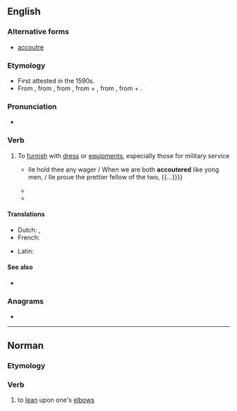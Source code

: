 ==English==

===Alternative forms===
* {{qualifier|Commonwealth}} [[accoutre]]

===Etymology===
* First attested in the 1590s.
* From {{bor|en|fr|accoutrer}}, from {{der|en|fro|acoustrer}}, from {{der|en|VL.|acconsūtūrāre||to equip with clothes}}, from {{der|en|la|ad|t=to}} + {{m|la|consūtūra|t=sewing, clothes}}, from {{der|en|la|cōnsuō||to sew together}}, from {{der|en|la|con-|t=together}} + {{m|la|suō|t=to sew}}.

===Pronunciation===
* {{a|US}} {{IPA|en|/əˈku tɚ/}}
{{rfap|en}}

===Verb===
{{en-verb}}

# {{lb|en|transitive}} To [[furnish]] with [[dress]] or [[equipment]]s, especially those for military service
#: {{syn|en|equip|attire|array|Thesaurus:clothe}}
#* {{RQ:Shakespeare Merchant of Venice|act=III|scene=iv|page=177|column=1|passage={{...}} Ile hold thee any wager / When we are both '''accoutered''' like yong men, / Ile proue the prettier fellow of the two, {{...}}}}
#* {{quote-book|en|year=Late 17th century|authorlink=John Dryden|first=John|last=Dryden|title=The Third Satire of Perseus|passage=For this, in rags '''accoutered''' are they seen.}}
#* {{quote-book|en|year=1807|authorlink=William Wordsworth|first=William|last=Wordsworth|title=The Solitary Reaper|passage='''Accoutered''' with his burden and his staff.}}

====Translations====
{{trans-top|to furnish with dress or equipments, especially those for military service; to equip; to attire; to array}}
{{trans-mid}}
{{trans-bottom}}

{{checktrans-top}}
* Dutch: {{t+|nl|voorzien}}, {{t+|nl|uitdossen}}
* French: {{t+|fr|accoutrer}}
{{trans-mid}}
* Latin: {{t|la|accustor}}
{{trans-bottom}}

====See also====
* {{l|en|accoutrement}}

===Anagrams===
* {{anagrams|en|a=acceortu|accoutre|cocurate}}

----

==Norman==

===Etymology===
{{rfe|nrf}}

===Verb===
{{nrf-verb}}

# {{lb|nrf|Jersey|reflexive|s'accouter}} to [[lean]] upon one's [[elbow]]s